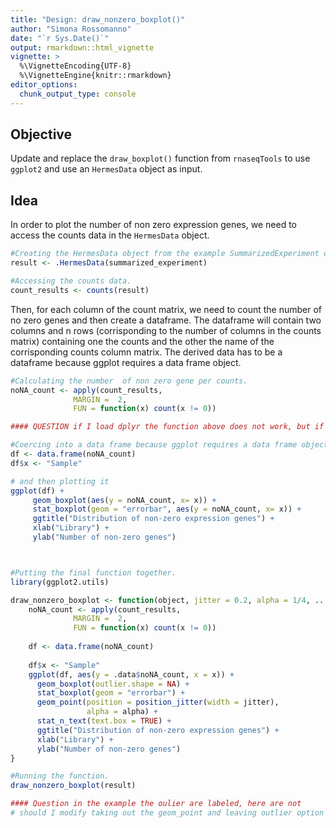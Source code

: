 ```yaml
---
title: "Design: draw_nonzero_boxplot()"
author: "Simona Rossomanno"
date: "`r Sys.Date()`"
output: rmarkdown::html_vignette
vignette: >
  %\VignetteEncoding{UTF-8}
  %\VignetteEngine{knitr::rmarkdown}
editor_options: 
  chunk_output_type: console
---
```


## Objective

Update and replace the `draw_boxplot()` function from `rnaseqTools` to use `ggplot2` and use an `HermesData` object as input.

## Idea

In order to plot the number of non zero expression genes, we need to access the counts data in the `HermesData` object.

```r

#Creating the HermesData object from the example SummarizedExperiment object.
result <- .HermesData(summarized_experiment)

#Accessing the counts data.
count_results <- counts(result)
```

Then, for each column of the count matrix, we need to count the number of no zero genes and then create a dataframe. The dataframe will contain two columns and n rows (corrisponding to the number of columns in the counts matrix) containing one the counts and the other the name of the corrisponding counts column matrix. The derived data has to be a dataframe because  ggplot requires a data frame object. 

```r
#Calculating the number  of non zero gene per counts.
noNA_count <- apply(count_results, 
              MARGIN =  2,
              FUN = function(x) count(x != 0))

#### QUESTION if I load dplyr the function above does not work, but if I do not load dplyr I cannot use mutate and pipes.. do you know why there is this problem??

#Coercing into a data frame because ggplot requires a data frame object.
df <- data.frame(noNA_count)
df$x <- "Sample"

# and then plotting it 
ggplot(df) +
     geom_boxplot(aes(y = noNA_count, x= x)) +
     stat_boxplot(geom = "errorbar", aes(y = noNA_count, x= x)) +
     ggtitle("Distribution of non-zero expression genes") +
     xlab("Library") +
     ylab("Number of non-zero genes")



#Putting the final function together.
library(ggplot2.utils)

draw_nonzero_boxplot <- function(object, jitter = 0.2, alpha = 1/4, ...){
    noNA_count <- apply(count_results, 
              MARGIN =  2,
              FUN = function(x) count(x != 0))
    
    df <- data.frame(noNA_count)
                     
    df$x <- "Sample"
    ggplot(df, aes(y = .data$noNA_count, x = x)) +
      geom_boxplot(outlier.shape = NA) +
      stat_boxplot(geom = "errorbar") +
      geom_point(position = position_jitter(width = jitter),
                 alpha = alpha) +
      stat_n_text(text.box = TRUE) +
      ggtitle("Distribution of non-zero expression genes") +
      xlab("Library") +
      ylab("Number of non-zero genes")
}

#Running the function.
draw_nonzero_boxplot(result)

#### Question in the example the oulier are labeled, here are not 
# should I modify taking out the geom_point and leaving outlier option with label instead? not sure if it is possible to do both

```